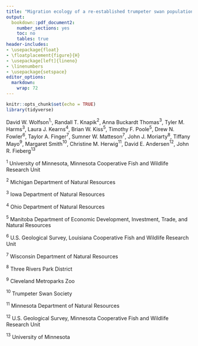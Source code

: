 ```yaml
---
title: "Migration ecology of a re-established trumpeter swan population"
output: 
  bookdown::pdf_document2:
    number_sections: yes
    toc: no
    tables: true
header-includes:
- \usepackage{float}
- \floatplacement{figure}{H}
- \usepackage[left]{lineno}
- \linenumbers
- \usepackage{setspace}
editor_options:
  markdown:
    wrap: 72
---
```


```r
knitr::opts_chunk$set(echo = TRUE)
library(tidyverse)
```
\doublespacing
David W. Wolfson$^{1,}$, Randall T. Knapik$^{2}$, Anna Buckardt Thomas$^{3}$, Tyler M. Harms$^{3}$, Laura J. Kearns$^{4}$, Brian W. Kiss$^{5}$, Timothy F. Poole$^{5}$, Drew N. Fowler$^{6}$, Taylor A. Finger$^{7}$, Sumner W. Matteson$^{7}$, John J. Moriarty$^{8}$, Tiffany Mayo$^{9}$, Margaret Smith$^{10}$, Christine M. Herwig$^{11}$, David E. Andersen$^{12}$, John R. Fieberg$^{13}$


$^1$ University of Minnesota, Minnesota Cooperative Fish and Wildlife Research Unit

$^2$ Michigan Department of Natural Resources

$^3$ Iowa Department of Natural Resources

$^4$ Ohio Department of Natural Resources

$^5$ Manitoba Department of Economic Development, Investment, Trade, and Natural Resources 

$^6$ U.S. Geological Survey, Louisiana Cooperative Fish and Wildlife Research Unit

$^7$ Wisconsin Department of Natural Resources

$^8$ Three Rivers Park District

$^9$ Cleveland Metroparks Zoo 

$^{10}$ Trumpeter Swan Society 

$^{11}$ Minnesota Department of Natural Resources

$^{12}$ U.S. Geological Survey, Minnesota Cooperative Fish and Wildlife Research Unit

$^{13}$ University of Minnesota
